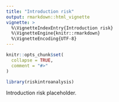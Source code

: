 ```yaml
---
title: "Introduction risk"
output: rmarkdown::html_vignette
vignette: >
  %\VignetteIndexEntry{Introduction risk}
  %\VignetteEngine{knitr::rmarkdown}
  %\VignetteEncoding{UTF-8}
---
```


```r
knitr::opts_chunk$set(
  collapse = TRUE,
  comment = "#>"
)
```

```r
library(riskintroanalysis)
```


Introduction risk placeholder.
